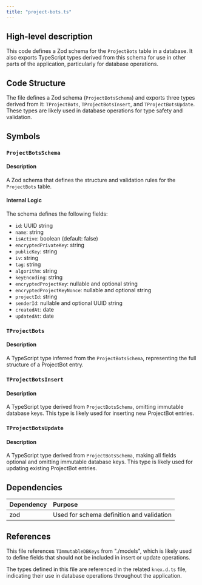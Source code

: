 ```yaml
---
title: "project-bots.ts"
---
```


## High-level description
This code defines a Zod schema for the `ProjectBots` table in a database. It also exports TypeScript types derived from this schema for use in other parts of the application, particularly for database operations.

## Code Structure
The file defines a Zod schema (`ProjectBotsSchema`) and exports three types derived from it: `TProjectBots`, `TProjectBotsInsert`, and `TProjectBotsUpdate`. These types are likely used in database operations for type safety and validation.

## Symbols

### `ProjectBotsSchema`
#### Description
A Zod schema that defines the structure and validation rules for the `ProjectBots` table.

#### Internal Logic
The schema defines the following fields:
- `id`: UUID string
- `name`: string
- `isActive`: boolean (default: false)
- `encryptedPrivateKey`: string
- `publicKey`: string
- `iv`: string
- `tag`: string
- `algorithm`: string
- `keyEncoding`: string
- `encryptedProjectKey`: nullable and optional string
- `encryptedProjectKeyNonce`: nullable and optional string
- `projectId`: string
- `senderId`: nullable and optional UUID string
- `createdAt`: date
- `updatedAt`: date

### `TProjectBots`
#### Description
A TypeScript type inferred from the `ProjectBotsSchema`, representing the full structure of a ProjectBot entry.

### `TProjectBotsInsert`
#### Description
A TypeScript type derived from `ProjectBotsSchema`, omitting immutable database keys. This type is likely used for inserting new ProjectBot entries.

### `TProjectBotsUpdate`
#### Description
A TypeScript type derived from `ProjectBotsSchema`, making all fields optional and omitting immutable database keys. This type is likely used for updating existing ProjectBot entries.

## Dependencies
| Dependency | Purpose |
|:-----------|:--------|
| zod | Used for schema definition and validation |

## References
This file references `TImmutableDBKeys` from "./models", which is likely used to define fields that should not be included in insert or update operations.

The types defined in this file are referenced in the related `knex.d.ts` file, indicating their use in database operations throughout the application.